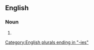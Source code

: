 ==English==

===Noun===
{{head|en|noun plural form}}

# {{plural of|continuity|lang=en}}

[[Category:English plurals ending in "-ies"]]